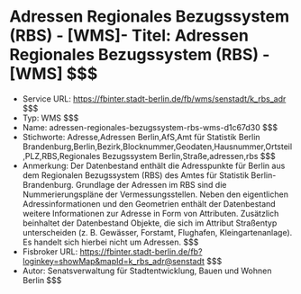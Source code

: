 # Adressen Regionales Bezugssystem (RBS) - [WMS]- Titel: Adressen Regionales Bezugssystem (RBS) - [WMS] $$$
- Service URL: https://fbinter.stadt-berlin.de/fb/wms/senstadt/k_rbs_adr $$$
- Typ: WMS $$$
- Name: adressen-regionales-bezugssystem-rbs-wms-d1c67d30 $$$
- Stichworte: Adresse,Adressen Berlin,AfS,Amt für Statistik Berlin Brandenburg,Berlin,Bezirk,Blocknummer,Geodaten,Hausnummer,Ortsteil,PLZ,RBS,Regionales Bezugssystem Berlin,Straße,adressen,rbs $$$
- Anmerkung: Der Datenbestand enthält die Adresspunkte für Berlin aus dem Regionalen Bezugssystem (RBS) des Amtes für Statistik Berlin-Brandenburg. Grundlage der Adressen im RBS sind die Nummerierungspläne der Vermessungsstellen. Neben den eigentlichen Adressinformationen und den Geometrien enthält der Datenbestand weitere Informationen zur Adresse in Form von Attributen. Zusätzlich beinhaltet der Datenbestand Objekte, die sich im Attribut Straßentyp unterscheiden (z. B. Gewässer, Forstamt, Flughafen, Kleingartenanlage). Es handelt sich hierbei nicht um Adressen. $$$
- Fisbroker URL: https://fbinter.stadt-berlin.de/fb?loginkey=showMap&mapId=k_rbs_adr@senstadt $$$
- Autor: Senatsverwaltung für Stadtentwicklung, Bauen und Wohnen Berlin $$$
